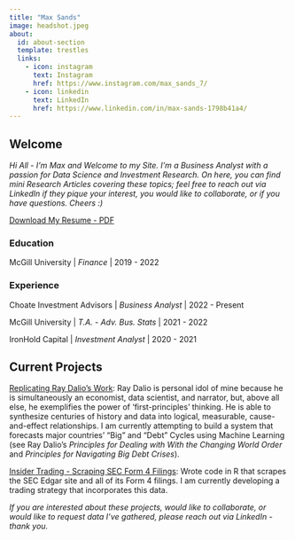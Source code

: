 ```yaml
---
title: "Max Sands"
image: headshot.jpeg
about:
  id: about-section
  template: trestles
  links:
    - icon: instagram
      text: Instagram
      href: https://www.instagram.com/max_sands_7/
    - icon: linkedin
      text: LinkedIn
      href: https://www.linkedin.com/in/max-sands-1798b41a4/
---
```


## Welcome

*Hi All - I'm Max and Welcome to my Site. I'm a Business Analyst with a passion for Data Science and Investment Research. On here, you can find mini Research Articles covering these topics; feel free to reach out via LinkedIn if they pique your interest, you would like to collaborate, or if you have questions. Cheers :)*

::: {#about-section}
[Download My Resume - PDF](files/Max_Sands_Resume.pdf){.btn .btn-primary}

### Education

McGill University \| *Finance* \| 2019 - 2022

### Experience

Choate Investment Advisors \| *Business Analyst* \| 2022 - Present

McGill University \| *T.A. - Adv. Bus. Stats* \| 2021 - 2022

IronHold Capital \| *Investment Analyst* \| 2020 - 2021
:::

## Current Projects

[Replicating Ray Dalio's Work]{.underline}: Ray Dalio is personal idol of mine because he is simultaneously an economist, data scientist, and narrator, but, above all else, he exemplifies the power of 'first-principles' thinking. He is able to synthesize centuries of history and data into logical, measurable, cause-and-effect relationships. I am currently attempting to build a system that forecasts major countries' "Big" and "Debt" Cycles using Machine Learning (see Ray Dalio's *Principles for Dealing with With the Changing World Order* and *Principles for Navigating Big Debt Crises*).

[Insider Trading - Scraping SEC Form 4 Filings]{.underline}: Wrote code in R that scrapes the SEC Edgar site and all of its Form 4 filings. I am currently developing a trading strategy that incorporates this data.

*If you are interested about these projects, would like to collaborate, or would like to request data I've gathered, please reach out via LinkedIn - thank you.*
